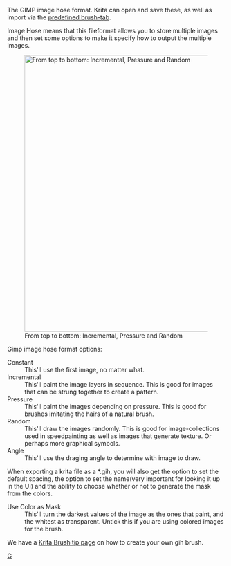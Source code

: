The GIMP image hose format. Krita can open and save these, as well as import via the [[Special:MyLanguage/Brush_Tips|predefined brush-tab]].

Image Hose means that this fileformat allows you to store multiple images and then set some options to make it specify how to output the multiple images.

[[File:Gih-examples.png|thumb|640px|center|From top to bottom: Incremental, Pressure and Random]]

Gimp image hose format options:

;Constant
:This'll use the first image, no matter what.
;Incremental
:This'll paint the image layers in sequence. This is good for images that can be strung together to create a pattern.
;Pressure
:This'll paint the images depending on pressure. This is good for brushes imitating the hairs of a natural brush.
;Random
:This'll draw the images randomly. This is good for image-collections used in speedpainting as well as images that generate texture. Or perhaps more graphical symbols.
;Angle
:This'll use the draging angle to determine with image to draw.

When exporting a krita file as a *.gih, you will also get the option to set the default spacing, the option to set the name(very important for looking it up in the UI) and the ability to choose whether or not to generate the mask from the colors.

;Use Color as Mask
:This'll turn the darkest values of the image as the ones that paint, and the whitest as transparent. Untick this if you are using colored images for the brush.

We have a [[Special:MyLanguage/Brush-tips:Animated_Brush|Krita Brush tip page]] on how to create your own gih brush.

[[Category:File Formats|G]]
